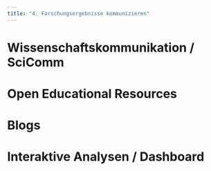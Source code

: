 ```yaml
---
title: "4. Forschungsergebnisse kommunizieren"
---
```


# Wissenschaftskommunikation / SciComm

# Open Educational Resources

# Blogs

# Interaktive Analysen / Dashboard
